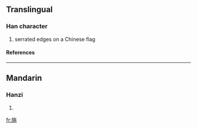 ==Translingual==
===Han character===
{{Han char|rn=70|rad=方|as=09|sn=13|four=0822<sub>7</sub>|canj=卜尸人火月 (YSOFB)}}
# serrated edges on a Chinese flag
====References====
{{Han ref|kx=0484.200|dkj=13678|dj=0846.190|hdz=32183.080|uh=65D3|ud=26067|bh=DDBE|bd=56766}}

----
==Mandarin==
===Hanzi===
{{cmn-hanzi|pin=[[shāo]] ([[shao1]])|wg=shao<sup>1</sup>}}
# {{defn|Mandarin}}

[[fr:旓]]